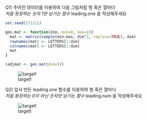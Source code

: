 Q1) 주어진 데이터를 이용하여 다음 그림처럼 행 혹은 열마다  
*처음 등장하는 숫자 1만 남기는 함수* leading.one 을 작성해주세요   

```r
set.seed(171111)

gen.mat <- function(dim, min=0, max=1){
  mat <- matrix(sample(min:max, dim^2, replace=TRUE), dim)
  rownames(mat) <- LETTERS[1:dim]
  colnames(mat) <- LETTERS[1:dim]
  mat
}

(adjmat <- gen.mat(dim=5))
```

![target!](leading_one_result.PNG)  

Q2) 앞서 만든 leading.one 함수를 이용하여 행 혹은 열마다  
*처음 등장하는 0이 아닌 숫자만 남기는 함수* leading.num 을 작성해주세요  

![target!](leading_num_result.PNG)  